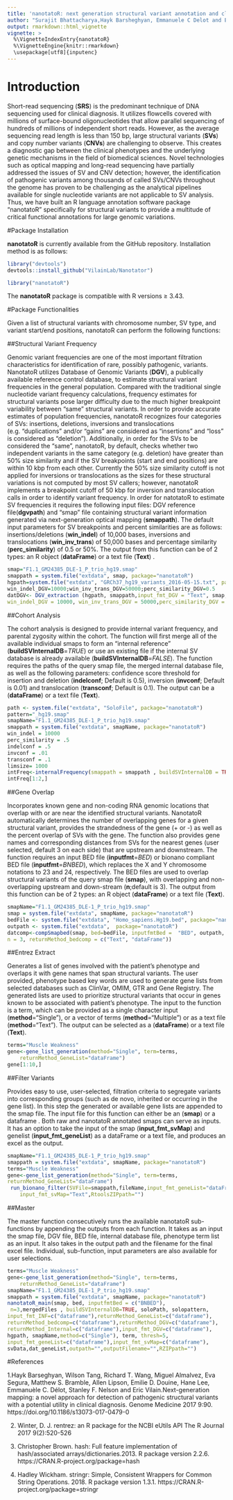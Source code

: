 ```yaml
---
title: 'nanotatoR: next generation structural variant annotation and classification'
author: "Surajit Bhattacharya,Hayk Barsheghyan, Emmanuele C Delot and Eric Vilain"
output: rmarkdown::html_vignette
vignette: >
  %\VignetteIndexEntry{nanotatoR}
  %\VignetteEngine{knitr::rmarkdown}
  \usepackage[utf8]{inputenc}
---
```


# Introduction
Short-read sequencing (**SRS**) is the predominant technique of DNA sequencing used for clinical diagnosis. It utilizes flowcells covered with millions of surface-bound oligonucleotides that allow parallel sequencing of hundreds of millions of independent short reads. However, as the average sequencing read length is less than 150 bp, large structural variants (**SVs**) and copy number variants (**CNVs**) are challenging to observe. This creates a diagnostic gap between the clinical phenotypes and the underlying genetic mechanisms in the field of biomedical sciences. Novel technologies such as optical mapping and long-read sequencing have partially addressed the issues of SV and CNV detection; however, the identification of pathogenic variants among thousands of called SVs/CNVs throughout the genome has proven to be challenging as the analytical pipelines available for single nucleotide variants are not applicable to SV analysis. Thus, we have built an R language annotation software package “nanotatoR” specifically for structural variants to provide a multitude of critical functional annotations for large genomic variations.

#Package Installation

**nanotatoR** is currently available from the GitHub repository. Installation method is as follows:
```r
library("devtools")
devtools::install_github("VilainLab/Nanotator")
```

```r
library("nanotatoR")
```

The **nanotatoR** package is compatible with R versions ≥ 3.43.

#Package Functionalities

Given a list of structural variants with chromosome number, SV type, and variant start/end positions, nanotatoR can perform the following functions:

##Structural Variant Frequency

Genomic variant frequencies are one of the most important filtration characteristics for identification of rare, possibly pathogenic, variants. NanotatoR utilizes Database of Genomic Variants (**DGV**), a publically available reference control database, to estimate structural variant frequencies in the general population. Compared with the traditional single nucleotide variant frequency calculations, frequency estimates for structural variants pose larger difficulty due to the much higher breakpoint variability between “same” structural variants. In order to provide accurate estimates of population frequencies, nanotatoR recognizes four categories of SVs: insertions, deletions, inversions and translocations (e.g. “duplications” and/or “gains” are considered as “insertions” and “loss” is considered as “deletion”). Additionally, in order for the SVs to be considered the “same”, nanotatoR, by default, checks whether two independent variants in the same category (e.g. deletion) have greater than 50% size similarity and if the SV breakpoints (start and end positions) are within 10 kbp from each other. Currently the 50% size similarity cutoff is not applied for inversions or translocations as the sizes for these structural variations is not computed by most SV callers; however, nanotatoR implements a breakpoint cutoff of 50 kbp for inversion and translocation calls in order to identify variant frequency. In order for natotatoR to estimate SV frequencies it requires the following input files: DGV reference file(**dgvpath**) and “smap” file containing structural variant information generated via next-generation optical mapping  (**smappath**). The default input parameters for SV breakpoints and percent similarities are as follows: insertions/deletions (**win_indel**) of 10,000 bases, inversions and translocations  (**win_inv_trans**) of 50,000 bases and percentage similarity (**perc_similarity**) of 0.5 or 50%. The output from this function can be of 2 types: an R object (**dataFrame**) or a text file (**Text**) .
```r
smap="F1.1_GM24385_DLE-1_P_trio_hg19.smap"
smappath = system.file("extdata", smap, package="nanotatoR")
hgpath=system.file("extdata", "GRCh37_hg19_variants_2016-05-15.txt", package="nanotatoR")
win_indel_DGV=10000;win_inv_trans_DGV=50000;perc_similarity_DGV=0.5
datDGV<- DGV_extraction (hgpath, smappath,input_fmt_DGV = "Text", smap, 
win_indel_DGV = 10000, win_inv_trans_DGV = 50000,perc_similarity_DGV = 0.5,returnMethod_DGV="dataFrame")
```

##Cohort Analysis

The cohort analysis is designed to provide internal variant frequency, and parental zygosity within the cohort. The function will first merge all of the available individual smaps to form an “internal reference” (**buildSVInternalDB**=*TRUE*) or use an existing file if the internal SV database is already available (**buildSVInternalDB**=*FALSE*). The function requires the paths of the query smap file, the merged internal database file, as well as the following parameters: confidence score threshold for insertion and deletion (**indelconf**; Default is 0.5), inversion (**invconf**; Default is 0.01) and translocation (**transconf**; Default is 0.1). The output can be a (**dataFrame**) or a text file (**Text**).

```r
path <- system.file("extdata", "SoloFile", package="nanotatoR")
pattern="_hg19.smap"
smapName="F1.1_GM24385_DLE-1_P_trio_hg19.smap"
smappath = system.file("extdata", smapName, package="nanotatoR")
win_indel = 10000
perc_similarity = .5
indelconf = .5
invconf = .01
transconf = .1
limsize= 1000
intFreq<-internalFrequency(smappath = smappath , buildSVInternalDB = TRUE, soloPath= path, solopattern = pattern,outpath = path,input_fmt_INF= "Text",win_indel,limsize = limsize,win_inv_trans= 50000, perc_similarity ,indelconf, invconf ,transconf,returnMethod_Internal = "dataFrame")
intFreq[1:2,]
```

##Gene Overlap 

Incorporates known gene and non-coding RNA genomic locations that overlap with or are near the identified structural variants. NanotatoR automatically determines the number of overlapping genes for a given structural variant, provides the strandedness of the gene (+ or -) as well as the percent overlap of SVs with the gene. The function also provides gene names and corresponding distances from SVs for the nearest genes (user selected, default 3 on each side) that are upstream and downstream.
The function requires an input BED file (**inputfmt**=*BED*) or bionano compliant BED file (**inputfmt**=*BNBED*), which replaces the X and Y chromosome notations to 23 and 24, respectively. The BED files are used to overlap structural variants of the query smap file (**smap**), with overlapping and non-overlapping upstream and down-stream (**n**;default is 3). The output from this function can be of 2 types: an R object (**dataFrame**) or a text file (**Text**).


```r
smapName="F1.1_GM24385_DLE-1_P_trio_hg19.smap"
smap = system.file("extdata", smapName, package="nanotatoR")
bedFile <- system.file("extdata", "Homo_sapiens.Hg19.bed", package="nanotatoR")
outpath <- system.file("extdata",  package="nanotatoR")
datcomp<-compSmapbed(smap, bed=bedFile, inputfmtBed =  "BED", outpath, 
n = 3, returnMethod_bedcomp = c("Text", "dataFrame"))
```

##Entrez Extract

Generates a list of genes involved with the patient’s phenotype and overlaps it with gene names that span structural variants. The user provided, phenotype based key words are used to generate gene lists from selected databases such as ClinVar, OMIM, GTR and Gene Registry. The generated lists are used to prioritize structural variants that occur in genes known to be associated with patient’s phenotype.
The input to the function is a term, which can be provided as a single character input (**method**=“Single”), or a vector of terms (**method**=“Multiple”) or as a text file (**method**=“Text”). The output can be selected as a (**dataFrame**) or a text file (**Text**).

```r
terms="Muscle Weakness"
gene<-gene_list_generation(method="Single", term=terms, 
   	returnMethod_GeneList="dataFrame")
gene[1:10,]
```


##Filter Variants 

Provides easy to use, user-selected, filtration criteria to segregate variants into corresponding groups (such as de novo, inherited or occurring in the gene list). In this step the generated or available gene lists are appended to the smap file.
The input file for this function can either be an  (**smap**) or a dataframe . Both raw and nanotatoR annotated smaps can serve as inputs. It has an option to take the input of the smap (**input_fmt_svMap**) and genelist (**input_fmt_geneList**) as a dataFrame or a text file, and produces an excel as the output.

```r
smapName="F1.1_GM24385_DLE-1_P_trio_hg19.smap"
smappath = system.file("extdata", smapName, package="nanotatoR")
terms="Muscle Weakness"
gene<-gene_list_generation(method="Single", term=terms, 
returnMethod_GeneList="dataFrame")
 run_bionano_filter(SVFile=smappath,fileName,input_fmt_geneList="dataFrame",
    input_fmt_svMap="Text",RtoolsZIPpath="")
```

##Master

The master function consecutively runs the available nanotatoR sub-functions by appending the outputs from each function. 
It takes as an input the smap file, DGV file, BED file, internal database file, phenotype term list as an input. It also takes in the output path and the filename for the final excel file. Individual, sub-function, input parameters are also available for user selections.


```r
terms="Muscle Weakness"
gene<-gene_list_generation(method="Single", term=terms, 
  	returnMethod_GeneList="dataFrame")
smapName="F1.1_GM24385_DLE-1_P_trio_hg19.smap"
smappath = system.file("extdata", smapName, package="nanotatoR")
nanotatoR_main(smap, bed, inputfmtBed = c("BNBED"), 
 n=3,mergedFiles , buildSVInternalDB=TRUE, soloPath, solopattern, 
input_fmt_INF=c("dataframe"),returnMethod_GeneList=c("dataframe"),
returnMethod_bedcomp=c("dataframe"),returnMethod_DGV=c("dataframe"),
returnMethod_Internal=c("dataframe"),input_fmt_DGV=c("dataframe"),	
hgpath, smapName,method=c("Single"), term, thresh=5,
input_fmt_geneList=c("dataframe"),input_fmt_svMap=c("dataframe"),
svData,dat_geneList,outpath="",outputFilename="",RZIPpath="")
```

#References

1.Hayk Barseghyan, Wilson Tang, Richard T. Wang, Miguel Almalvez, Eva Segura, Matthew S. Bramble, Allen Lipson, Emilie D. Douine, Hane Lee, Emmanuèle C. Délot, Stanley F. Nelson and Eric Vilain.Next-generation mapping: a novel approach for detection of pathogenic structural variants with a potential utility in clinical diagnosis. Genome Medicine 2017 9:90. https://doi.org/10.1186/s13073-017-0479-0

2. Winter, D. J.  rentrez: an R package for the NCBI eUtils API The R Journal 2017 9(2):520-526

3. Christopher Brown.  hash: Full feature implementation of hash/associated arrays/dictionaries.2013. R package version 2.2.6. https://CRAN.R-project.org/package=hash

4. Hadley Wickham. stringr: Simple, Consistent Wrappers for Common String Operations. 2018. R package version 1.3.1. https://CRAN.R-project.org/package=stringr

